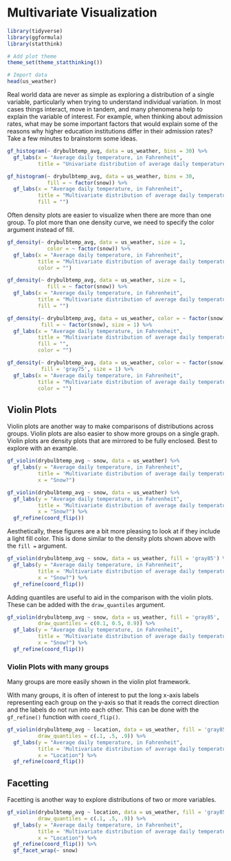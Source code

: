 # Multivariate Visualization   

```r
library(tidyverse)
library(ggformula)
library(statthink)

# Add plot theme
theme_set(theme_statthinking())

# Import data
head(us_weather)
```

Real world data are never as simple as exploring a distribution of a single variable, particularly when trying to understand individual variation. In most cases things interact, move in tandem, and many phenomena help to explain the variable of interest. For example, when thinking about admission rates, what may be some important factors that would explain some of the reasons why higher education institutions differ in their admission rates? Take a few minutes to brainstorm some ideas.

```r
gf_histogram(~ drybulbtemp_avg, data = us_weather, bins = 30) %>% 
  gf_labs(x = "Average daily temperature, in Fahrenheit", 
          title = "Univariate distribution of average daily temperature")
```

 

```r
gf_histogram(~ drybulbtemp_avg, data = us_weather, bins = 30, 
             fill = ~ factor(snow)) %>%
  gf_labs(x = "Average daily temperature, in Fahrenheit", 
          title = "Multivariate distribution of average daily temperature by whether it snowed that day",
          fill = "")
```

Often density plots are easier to visualize when there are more than one group. To plot more than one density curve, we need to specify the color argument instead of fill.

```r
gf_density(~ drybulbtemp_avg, data = us_weather, size = 1,
             color = ~ factor(snow)) %>%
  gf_labs(x = "Average daily temperature, in Fahrenheit", 
          title = "Multivariate distribution of average daily temperature by whether it snowed that day",
          color = "")
```

```r
gf_density(~ drybulbtemp_avg, data = us_weather, size = 1,
             fill = ~ factor(snow)) %>%
  gf_labs(x = "Average daily temperature, in Fahrenheit", 
          title = "Multivariate distribution of average daily temperature by whether it snowed that day",
          fill = "")
```

```r
gf_density(~ drybulbtemp_avg, data = us_weather, color = ~ factor(snow), 
           fill = ~ factor(snow), size = 1) %>%
  gf_labs(x = "Average daily temperature, in Fahrenheit", 
          title = "Multivariate distribution of average daily temperature by whether it snowed that day",
          fill = "",
          color = "")
```

```r
gf_density(~ drybulbtemp_avg, data = us_weather, color = ~ factor(snow), 
           fill = 'gray75', size = 1) %>%
  gf_labs(x = "Average daily temperature, in Fahrenheit", 
          title = "Multivariate distribution of average daily temperature by whether it snowed that day",
          color = "")
```
## Violin Plots
 
Violin plots are another way to make comparisons of distributions across groups. Violin plots are also easier to show more groups on a single graph. Violin plots are density plots that are mirrored to be fully enclosed. Best to explore with an example.

```r
gf_violin(drybulbtemp_avg ~ snow, data = us_weather) %>%
  gf_labs(y = "Average daily temperature, in Fahrenheit",
          title = 'Multivariate distribution of average daily temperature by whether it snowed that day',
          x = "Snow?")
```

```r
gf_violin(drybulbtemp_avg ~ snow, data = us_weather) %>%
  gf_labs(y = "Average daily temperature, in Fahrenheit",
          title = 'Multivariate distribution of average daily temperature by whether it snowed that day',
          x = "Snow?") %>%
  gf_refine(coord_flip())
```

Aesthetically, these figures are a bit more pleasing to look at if they include a light fill color. This is done similar to the density plots shown above with the `fill = ` argument.

```r
gf_violin(drybulbtemp_avg ~ snow, data = us_weather, fill = 'gray85') %>%
  gf_labs(y = "Average daily temperature, in Fahrenheit",
          title = 'Multivariate distribution of average daily temperature by whether it snowed that day', 
          x = "Snow?") %>%
  gf_refine(coord_flip())
```

Adding quantiles are useful to aid in the comparison with the violin plots. These can be added with the `draw_quantiles` argument.

```r
gf_violin(drybulbtemp_avg ~ snow, data = us_weather, fill = 'gray85', 
          draw_quantiles = c(0.1, 0.5, 0.9)) %>%
  gf_labs(y = "Average daily temperature, in Fahrenheit",
          title = 'Multivariate distribution of average daily temperature by whether it snowed that day',
          x = "Snow?") %>%
  gf_refine(coord_flip())
```
### Violin Plots with many groups
 
Many groups are more easily shown in the violin plot framework.

With many groups, it is often of interest to put the long x-axis labels representing each group on the y-axis so that it reads the correct direction and the labels do not run into each other. This can be done with the `gf_refine()` function with `coord_flip()`.

```r
gf_violin(drybulbtemp_avg ~ location, data = us_weather, fill = 'gray85', 
          draw_quantiles = c(.1, .5, .9)) %>%
  gf_labs(y = "Average daily temperature, in Fahrenheit",
          title = 'Multivariate distribution of average daily temperature by location',
          x = "Location") %>%
  gf_refine(coord_flip())
```

## Facetting
 
Facetting is another way to explore distributions of two or more variables.

```r
gf_violin(drybulbtemp_avg ~ location, data = us_weather, fill = 'gray85', 
          draw_quantiles = c(.1, .5, .9)) %>%
  gf_labs(y = "Average daily temperature, in Fahrenheit",
          title = 'Multivariate distribution of average daily temperature by location',
          x = "Location") %>%
  gf_refine(coord_flip()) %>%
  gf_facet_wrap(~ snow)
```



<!-- ## Considering Groups -->
<!-- We've spent a lot of time trying to reason about other variables that may be important in explaining variation in our variable of interest. So far we have only explored the variable without considering other variables, in practice that is not that useful. -->

<!-- Instead, it is common to compute conditional statistics based on other characteristics in the data. An example may help to show the idea more clearly. -->

<!-- ```{r} -->
<!-- colleges %>% -->
<!--   df_stats(adm_rate ~ region, median) -->
<!-- ``` -->

<!-- Presented above are the conditional medians for the higher education institutions in different areas of the country. More specifically, the data are essentially split into subgroups and the median is computed for each of those subgroups instead of pooling all institutions into a single data frame. The formula syntax is now `outcome ~ grouping` where the variable of interest (i.e. commonly a numeric variable) and the variable to the right of the `~` is the grouping variable. This syntax is similar to the violin plots that were created earlier. -->

<!-- Can you see differences in the admission rates across the regions? -->

<!-- One thing that is useful to add in when computing conditional statisics, is how many data points are in each group. This is particularly useful when the groups are different sizes, which is common. To do this, we can add another function to the `df_stats()` function. -->

<!-- ```{r} -->
<!-- colleges %>% -->
<!--   df_stats(adm_rate ~ region, median, length) -->
<!-- ``` -->

<!-- This adds another columns which represents the number of observations that went into the median calculation for each group. The syntax above also shows that you can add additional functions separated by a comma in the `df_stats()` function and are not limited to a single function. We will take advantage of this feature later on. -->

<!-- ### Adding additional groups -->
<!-- What if we thought more than one variable was important in explaining variation in the outcome variable? These can also be added to the `df_stats()` function for additional conditional statistics. The key is to add another variable to the right-hand side of the formula argument. More than one variable are separated with a `+` symbol. -->

<!-- ```{r} -->
<!-- colleges %>% -->
<!--   df_stats(adm_rate ~ region + preddeg, median, length) -->
<!-- ``` -->

<!-- ## Other statistics of center -->
<!-- So far we have been discussing the median. The median attempts to provide a single number summary for the center of the distribution. It is a robust statistic, but likely isn't the most popular statistic to provide a location for the center of a distribution. The mean is often more commonly used as a measure of the center of a distribution. Part of this is due to the usage of the mean in common statistical methods and the mean also uses the values of all the data in the calculation. The median only considers the values of the middle score or scores, therefore this statistic is less sensitive to extreme values than the mean. I like to look at both statistics and this can provide some insight into the distribution of interest. We can add the mean using the `df_stats()` function by adding the function `mean`. -->

<!-- ```{r} -->
<!-- stats_compute <- colleges %>% -->
<!--   df_stats(adm_rate ~ region, median, mean, length) -->
<!-- stats_compute -->
<!-- ``` -->

<!-- Do you notice any trends in the direction the mean and median typically follow? More specifically, is the mean typically larger than the median or vice versa? -->

<!-- Let's visualize them. -->

<!-- ```{r} -->
<!-- gf_histogram(~ adm_rate, data = colleges, bins = 30) %>% -->
<!--   gf_facet_wrap(~ region) %>% -->
<!--   gf_vline(color = 'blue', xintercept = ~ median_adm_rate, data = stats_compute, size = 1) %>% -->
<!--   gf_vline(color = 'lightblue', xintercept = ~ mean_adm_rate, data = stats_compute, size = 1) -->
<!-- ``` -->

<!-- What is different about the distributions that have larger differences in the mean and median? -->

<!-- ## Measures of Variation -->

<!-- So far we have focused primarily on applying functions to columns of data to provide a single numeric summary for where the center of the distribution may lie. The center of the distribution is important, however the primary goal in research and with statistics is to try to understand the variation in the distribution. -->

<!-- One crude measure of variation that is intuitive is the range of a variable. The range is the difference between the smallest and the largest number in the data. We can compute this with the `df_stats()` function. -->

<!-- ```{r} -->
<!-- colleges %>% -->
<!--   df_stats(~ adm_rate, range) -->
<!-- ``` -->

<!-- The details of the `df_stats()` function are in the previous course notes. The output for this computation returns two values, the minimum and maximum value in the data and unsurprisingly, is 0 and 1 respectively.  -->

<!-- ### Robust measure of variation -->
<!-- The idea behind the IQR representing differences in percentiles allows us to extend this to different percentiles that may be more directly interpretable for a given situation. For example, suppose we wanted to know how spread out the middle 80% of the distribution is. We can do this directly by computing the 90th and 10th percentiles and finding the difference between the two. -->

<!-- ```{r} -->
<!-- mid_80 <- colleges %>% -->
<!--   df_stats(~ adm_rate, quantile(c(0.1, 0.9)), nice_names = TRUE) -->
<!-- mid_80 -->
<!-- ``` -->

<!-- As you can see, once you extend the amount of the distribution contained, the distance increases, now to 0.555 or 55.5% the the range of the middle 80% of the admission rate distribution. We can also visualize what this looks like. -->

<!-- ```{r} -->
<!-- gf_histogram(~ adm_rate, data = colleges, bins = 30, color = 'black') %>% -->
<!--   gf_vline(color = 'blue', xintercept = ~ value, data = gather(mid_80), size = 1) -->
<!-- ``` -->

<!-- We can also view the exact percentages using the empirical cumulative density function. -->

<!-- ```{r} -->
<!-- gf_ecdf(~ adm_rate, data = colleges) %>% -->
<!--   gf_vline(color = 'blue', xintercept = ~ value, data = gather(mid_80), size = 1) -->
<!-- ``` -->

<!-- ### Variation by Group -->
<!-- These statistics can also be calculated by different grouping variables similar to what was done with statisitcs of center. Now the variable of interest is on the left-hand side of the equation and the grouping variable is on the right hand side. -->

<!-- ```{r} -->
<!-- iqr_groups <- colleges %>% -->
<!--   df_stats(adm_rate ~ region, IQR, quantile(c(0.25, 0.75)), nice_names = TRUE) -->
<!-- iqr_groups -->
<!-- ``` -->

<!-- This can also be visualized to see how these statistics vary across the groups. -->

<!-- ```{r} -->
<!-- gf_histogram(~ adm_rate, data = colleges, bins = 30, color = 'black') %>% -->
<!--   gf_vline(color = 'blue', xintercept = ~ value,  -->
<!--      data = filter(pivot_longer(iqr_groups, IQR_adm_rate:'X75.'), name %in% c('X25.', 'X75.')), size = 1) %>% -->
<!--   gf_facet_wrap(~ region) -->
<!-- ``` -->


